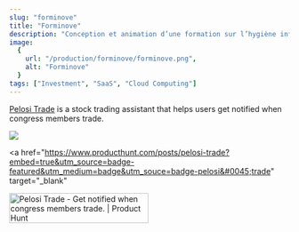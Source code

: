```yaml
---
slug: "forminove"
title: "Forminove"
description: "Conception et animation d’une formation sur l’hygiène informatique pour un public varié et gestion de la diffusion en direct d'un forum annuel consacré à l'innovation en agriculture."
image:
  {
    url: "/production/forminove/forminove.png",
    alt: "Forminove"
  }
tags: ["Investment", "SaaS", "Cloud Computing"]
---
```


[Pelosi Trade](https://pelositrade.com) is a stock trading assistant that helps users get notified when congress members trade.

![](https://ph-files.imgix.net/ccffa841-ebdf-433b-9e70-fd79da9d983e.png?auto=compress&codec=mozjpeg&cs=strip&auto=format&fm=pjpg&w=1100&h=613&fit=max&dpr=2)

<a
  href="https://www.producthunt.com/posts/pelosi-trade?embed=true&utm_source=badge-featured&utm_medium=badge&utm_souce=badge-pelosi&#0045;trade"
  target="_blank"
>
  <img
    src="https://api.producthunt.com/widgets/embed-image/v1/featured.svg?post_id=469546&theme=light"
    alt="Pelosi&#0032;Trade - Get&#0032;notified&#0032;when&#0032;congress&#0032;members&#0032;trade&#0046; | Product Hunt"
    style="width: 250px; height: 54px;"
    width="250"
    height="54"
  />
</a>
